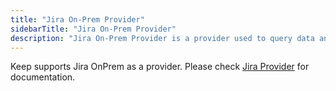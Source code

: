 ```yaml
---
title: "Jira On-Prem Provider"
sidebarTitle: "Jira On-Prem Provider"
description: "Jira On-Prem Provider is a provider used to query data and creating issues in Jira"
---
```


Keep supports Jira OnPrem as a provider. Please check [Jira Provider](jira-provider.md) for documentation.